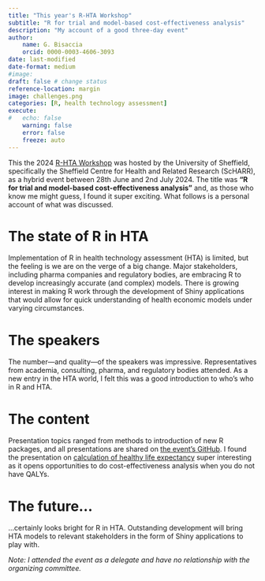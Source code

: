 ```yaml
---
title: "This year's R-HTA Workshop"
subtitle: "R for trial and model-based cost-effectiveness analysis"
description: "My account of a good three-day event"
author: 
    name: G. Bisaccia
    orcid: 0000-0003-4606-3093
date: last-modified
date-format: medium
#image: 
draft: false # change status
reference-location: margin
image: challenges.png
categories: [R, health technology assessment]
execute:
#   echo: false
    warning: false
    error: false
    freeze: auto
---
```


This the 2024 [R-HTA Workshop](https://r-hta.org/events/workshop/2024/) was hosted by the University of Sheffield, specifically the Sheffield Centre for Health and Related Research (ScHARR), as a hybrid event between 28th June and 2nd July 2024. The title was **"R for trial and model-based cost-effectiveness analysis"** and, as those who know me might guess, I found it super exciting. What follows is a personal account of what was discussed.

# The state of R in HTA
Implementation of R in health technology assessment (HTA) is limited, but the feeling is we are on the verge of a big change. Major stakeholders, including pharma companies and regulatory bodies, are embracing R to develop increasingly accurate (and complex) models. There is growing interest in making R work through the development of Shiny applications that would allow for quick understanding of health economic models under varying circumstances. 

# The speakers
The number—and quality—of the speakers was impressive. Representatives from academia, consulting, pharma, and regulatory bodies attended. As a new entry in the HTA world, I felt this was a good introduction to who's who in R and HTA.

# The content
Presentation topics ranged from methods to introduction of new R packages, and all presentations are shared on [the event's GitHub](https://github.com/r-hta/r-hta-workshop-2024). 
I found the presentation on [calculation of healthy life expectancy](https://github.com/r-hta/r-hta-workshop-2024/blob/main/content/Methods%20for%20estimating%20Healthy%20Life%20Expectancy%20-%20LCP_Pijper_Kettle.pdf) super interesting as it opens opportunities to do cost-effectiveness analysis when you do not have QALYs.


# The future...
...certainly looks bright for R in HTA. Outstanding development will bring HTA models to relevant stakeholders in the form of Shiny applications to play with.

*Note: I attended the event as a delegate and have no relationship with the organizing committee.* 